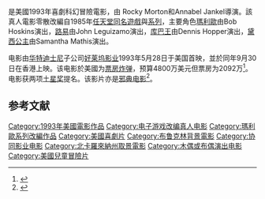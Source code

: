 {{NoteTA
|G1=Movie
|G2=Mario
}}
{{Vgname|超级瑪利歐兄弟|en=Super Mario Bros.|cn=超级马里奥兄弟|hk=超級孖寶兄弟|tw=超級瑪利歐兄弟}}是美國1993年喜劇科幻冒險電影，由
Rocky Morton和Annabel Jankel導演。該真人電影零散改編自1985年[[超級瑪利歐兄弟|任天堂同名遊戲]]與[[超級瑪利歐系列|系列]]，主要角色[[瑪利歐_(角色)|瑪利歐]]由Bob Hoskins演出，[[路易|路易]]由John Leguizamo演出，[[库巴_(角色)|库巴王]]由Dennis Hopper演出，[[黛西公主|黛西公主]]由Samantha Mathis演出。

电影由[[华特迪士尼|华特迪士尼]]子公司[[好莱坞影业|好莱坞影业]]1993年5月28日于美国首映，並於同年9月30日在香港上映。该电影於美國为[[票房炸弹|票房炸弹]]，预算4800万美元但票房为2092万<ref name="boxoffice">{{cite web|url=http://www.boxofficemojo.com/movies/?id=supermariobros.htm|title=Super Mario Bros. (1993)|work=[[Box_Office_Mojo|Box Office Mojo]]|accessdate=2010年1月4日|archive-date=2016年3月11日|archive-url=https://web.archive.org/web/20160311235545/http://www.boxofficemojo.com/movies/?id=supermariobros.htm|dead-url=no}}</ref>。电影获两项[[土星奖|土星奖]]提名。该影片亦是[[邪典电影|邪典电影]]<ref>{{Cite web |url=http://www.avclub.com/article/heres-the-emsuper-mario-bros-emmovie-sequel-someon-102169 |title=存档副本 |access-date=2016-05-13 |archive-date=2017-07-01 |archive-url=https://web.archive.org/web/20170701012525/http://www.avclub.com/article/heres-the-emsuper-mario-bros-emmovie-sequel-someon-102169 |dead-url=no }}</ref>。

== 参考文献 ==
{{Reflist}}

{{马里奥系列}}
{{American_film-stub}}

{{DEFAULTSORT:Super Mario Bros.}}
[[Category:1993年美國電影作品|Category:1993年美國電影作品]]
[[Category:电子游戏改编真人电影|Category:电子游戏改编真人电影]]
[[Category:瑪利歐系列改編作品|Category:瑪利歐系列改編作品]]
[[Category:美國喜劇片|Category:美國喜劇片]]
[[Category:布鲁克林背景電影|Category:布鲁克林背景電影]]
[[Category:协同影业电影|Category:协同影业电影]]
[[Category:北卡羅來納州取景電影|Category:北卡羅來納州取景電影]]
[[Category:木偶或布偶演出电影|Category:木偶或布偶演出电影]]
[[Category:美國兒童冒險片|Category:美國兒童冒險片]]